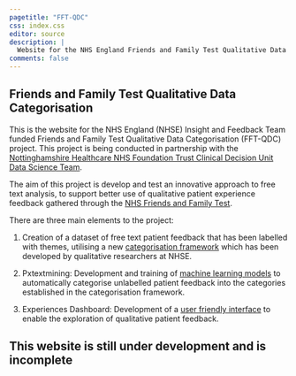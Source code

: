 ```yaml
---
pagetitle: "FFT-QDC"
css: index.css
editor: source
description: |
  Website for the NHS England Friends and Family Test Qualitative Data Categorisation project
comments: false
---
```


## Friends and Family Test Qualitative Data Categorisation

This is the website for the NHS England (NHSE) Insight and Feedback Team funded Friends and Family Test Qualitative Data Categorisation (FFT-QDC) project. This project is being conducted in partnership with the [Nottinghamshire Healthcare NHS Foundation Trust Clinical Decision Unit Data Science Team](https://github.com/CDU-data-science-team).

The aim of this project is develop and test an innovative approach to free text analysis, to support better use of qualitative patient experience feedback gathered through the [NHS Friends and Family Test](https://www.england.nhs.uk/fft/).

There are three main elements to the project:

1. Creation of a dataset of free text patient feedback that has been labelled with themes, utilising a new [categorisation framework](https://cdu-data-science-team.github.io/FFT-QDC/framework/) which has been developed by qualitative researchers at NHSE.

2. Pxtextmining: Development and training of [machine learning models](https://cdu-data-science-team.github.io/FFT-QDC/pxtextmining/) to automatically categorise unlabelled patient feedback into the categories established in the categorisation framework.

3. Experiences Dashboard: Development of a [user friendly interface](https://cdu-data-science-team.github.io/FFT-QDC/dashboard/) to enable the exploration of qualitative patient feedback.

::: {.callout-warning}
## This website is still under development and is incomplete
:::
